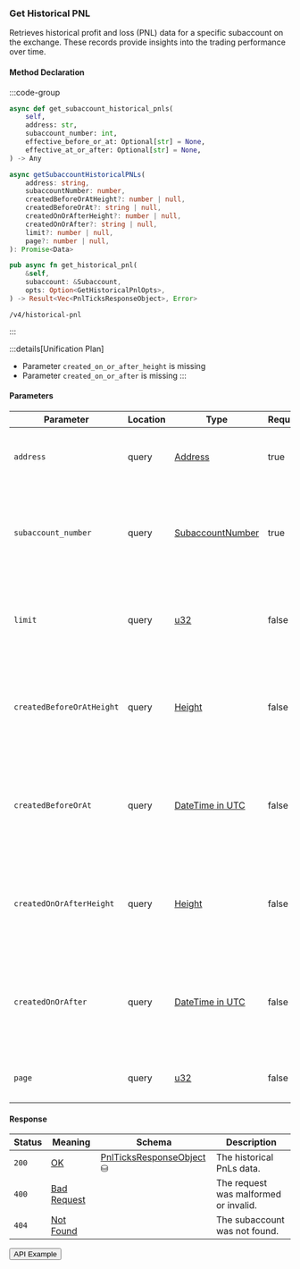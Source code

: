 
### Get Historical PNL

Retrieves historical profit and loss (PNL) data for a specific subaccount on the exchange.
These records provide insights into the trading performance over time.

#### Method Declaration

:::code-group

```python [Python]
async def get_subaccount_historical_pnls(
    self,
    address: str,
    subaccount_number: int,
    effective_before_or_at: Optional[str] = None,
    effective_at_or_after: Optional[str] = None,
) -> Any
```

```typescript [TypeScript]
async getSubaccountHistoricalPNLs(
    address: string,
    subaccountNumber: number,
    createdBeforeOrAtHeight?: number | null,
    createdBeforeOrAt?: string | null,
    createdOnOrAfterHeight?: number | null,
    createdOnOrAfter?: string | null,
    limit?: number | null,
    page?: number | null,
): Promise<Data>
```

```rust [Rust]
pub async fn get_historical_pnl(
    &self,
    subaccount: &Subaccount,
    opts: Option<GetHistoricalPnlOpts>,
) -> Result<Vec<PnlTicksResponseObject>, Error>
```

```url [API]
/v4/historical-pnl
```

:::

:::details[Unification Plan]
- Parameter `created_on_or_after_height` is missing
- Parameter `created_on_or_after` is missing
:::

#### Parameters

| Parameter                     | Location | Type               | Required   | Description                                                                                  |
| ----------------------------- | -------- | ------------------ | ---------- | -------------------------------------------------------------------------------------------- |
| `address`                     | query    | [Address]          | true       | The wallet address that owns the account.                                                    |
| `subaccount_number`           | query    | [SubaccountNumber] | true       | The identifier for the specific subaccount within the wallet address.                        |
| `limit`                       | query    | [u32]              | false      | Maximum number of asset positions to return in the response.                                 |
| `createdBeforeOrAtHeight`     | query    | [Height]           | false      | Filters results to positions created at or before a specific blockchain height.            |
| `createdBeforeOrAt`           | query    | [DateTime in UTC]  | false      | Filters results to positions created at or before a specific timestamp (ISO 8601 format).  |
| `createdOnOrAfterHeight`      | query    | [Height]           | false      | Filters results to positions created on or after a specific blockchain height.             |
| `createdOnOrAfter`            | query    | [DateTime in UTC]  | false      | Filters results to positions created on or after a specific timestamp (ISO 8601 format).   |
| `page`                        | query    | [u32]              | false      | The page number for paginated results.                                                       |

#### Response

| Status | Meaning       | Schema                     | Description                           |
| ------ | ------------- | -------------------------- | ------------------------------------- |
| `200`  | [OK]          | [PnlTicksResponseObject] ⛁ | The historical PnLs data.             |
| `400`  | [Bad Request] |                            | The request was malformed or invalid. |
| `404`  | [Not Found]   |                            | The subaccount was not found.          |

<Button href="https://indexer.v4testnet.dydx.exchange/v4/historical-pnl?address=dydx14zzueazeh0hj67cghhf9jypslcf9sh2n5k6art&subaccountNumber=0">API Example</Button>

[Address]: /types/address
[SubaccountNumber]: /types/subaccount_number
[OK]: /types/ok
[PnlTicksResponseObject]: /types/pnl_ticks_response_object
[u32]: /types/u32
[Height]: /types/height
[DateTime in UTC]: /types/date_time
[Bad Request]: /types/bad-request
[Not Found]: /types/not-found